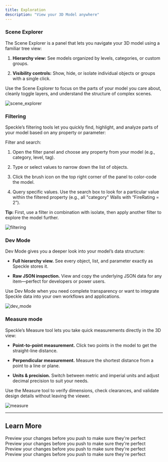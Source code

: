 ```yaml
---
title: Exploration 
description: "View your 3D Model anywhere"
---
```


### Scene Explorer
The Scene Explorer is a panel that lets you navigate your 3D model using a familiar tree view:

1. **Hierarchy view:** See models organized by levels, categories, or custom groups.

2. **Visibility controls:** Show, hide, or isolate individual objects or groups with a single click.

Use the Scene Explorer to focus on the parts of your model you care about, cleanly toggle layers, and understand the structure of complex scenes.

![scene_explorer](/images/3d-viewer-images/scene-explorer.jpg)

### Filtering
Speckle’s filtering tools let you quickly find, highlight, and analyze parts of your model based on any property or parameter:

Filter and search:

1. Open the filter panel and choose any property from your model (e.g., category, level, tag).

2. Type or select values to narrow down the list of objects.

3. Click the brush icon on the top right corner of the panel to color-code the model.

4. Query specific values. Use the search box to look for a particular value within the filtered property (e.g., all "category" Walls with “FireRating = 2”).

<Tip>**Tip:** First, use a filter in combination with isolate, then apply another filter to explore the model further.</Tip>

![filtering](/images/3d-viewer-images/filtering.jpg)

### Dev Mode
Dev Mode gives you a deeper look into your model’s data structure:

- **Full hierarchy view.** See every object, list, and parameter exactly as Speckle stores it.

- **Raw JSON inspection.** View and copy the underlying JSON data for any item—perfect for developers or power users.

Use Dev Mode when you need complete transparency or want to integrate Speckle data into your own workflows and applications.

![dev_mode](/images/3d-viewer-images/dev-mode.jpg)

### Measure mode
Speckle’s Measure tool lets you take quick measurements directly in the 3D view:

- **Point-to-point measurement.** Click two points in the model to get the straight-line distance.

- **Perpendicular measurement.** Measure the shortest distance from a point to a line or plane.

- **Units & precision.** Switch between metric and imperial units and adjust decimal precision to suit your needs.

Use the Measure tool to verify dimensions, check clearances, and validate design details without leaving the viewer.

![measure](/images/3d-viewer-images/measure-mode.jpg)



---

## Learn More

<CardGroup cols={2}>
    <Card
    title="Workspaces"
    icon="table-columns"
    href="https://mintlify.com/docs/development"
  >
    Preview your changes before you push to make sure they're perfect
  </Card>
  <Card
    title="Connector Settings"
    icon="plug"
    href="https://mintlify.com/docs/development"
  >
    Preview your changes before you push to make sure they're perfect
  </Card>
    <Card
    title="Connectors"
    icon="table-columns"
    href="https://mintlify.com/docs/development"
  >
    Preview your changes before you push to make sure they're perfect
  </Card>
    <Card
    title="Automate"
    icon="arrows-rotate"
    href="https://mintlify.com/docs/development"
  >
    Preview your changes before you push to make sure they're perfect
  </Card>
</CardGroup>